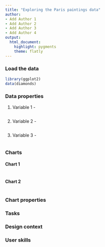 ```yaml
---
title: "Exploring the Paris paintings data"
author:
- Add Author 1
- Add Author 2
- Add Author 3
- Add Author 4
output: 
  html_document: 
    highlight: pygments
    theme: flatly
---
```


### Load the data

```r
library(ggplot2)
data(diamonds)
```

### Data properties

<!-- As a team, browse the data and select three variables that you think are interesting and that you think may have an interesting relationship. 

For each of the variables you selected answer the following question: What are some of the properties of these variables that will be relevant (useful? problematic?) for data visualization? -->

1. Variable 1 - 

```r
```

2. Variable 2 - 

```r
```


3. Variable 3 - 

```r
```


### Charts

<!-- Select and design two different charts that visualize the relationship between these three variables. Each chart should have different "purpose" that guides your choices and justifies the differences between the charts. -->


#### Chart 1

```r
```

#### Chart 2

```r
```


### Chart properties

<!-- What two chart types have you selected? What are some of the properties of these charts, and how do those properties match with your variables of interest? -->


### Tasks

<!-- What task(s) should users of each chart be able to undertake? Why are these tasks important for these variables? -->


### Design context

<!-- What design choices did you make to try to help users accomplish the intended tasks? -->

### User skills

<!-- What type of audience did you intend the chart for? What types of skills does this audience bring to the understanding of your charts? What elements of your charts might be difficult for the audience to understand, and how do you justify the choices you have made about those elements? -->
 
